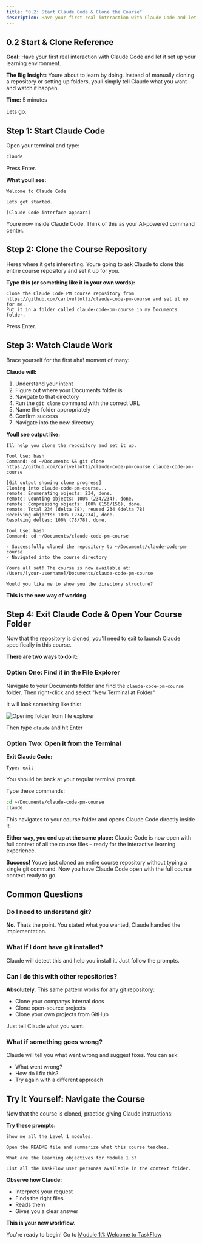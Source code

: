 ```yaml
---
title: "0.2: Start Claude Code & Clone the Course"
description: Have your first real interaction with Claude Code and let it set up your learning environment
---
```


## 0.2 Start & Clone Reference

**Goal:** Have your first real interaction with Claude Code and let it set up your learning environment.

**The Big Insight:** Youre about to learn by doing. Instead of manually cloning a repository or setting up folders, youll simply tell Claude what you want – and watch it happen.

**Time:** 5 minutes

Lets go.


## Step 1: Start Claude Code

Open your terminal and type:

```bash
claude
```

Press Enter.

**What youll see:**

```
Welcome to Claude Code

Lets get started.

[Claude Code interface appears]
```

Youre now inside Claude Code. Think of this as your AI-powered command center.

## Step 2: Clone the Course Repository

Heres where it gets interesting. Youre going to ask Claude to clone this entire course repository and set it up for you.

**Type this (or something like it in your own words):**

```
Clone the Claude Code PM course repository from
https://github.com/carlvellotti/claude-code-pm-course and set it up for me. 
Put it in a folder called claude-code-pm-course in my Documents folder.
```

Press Enter.


## Step 3: Watch Claude Work

Brace yourself for the first aha! moment of many:

**Claude will:**
1. Understand your intent
2. Figure out where your Documents folder is
3. Navigate to that directory
4. Run the `git clone` command with the correct URL
5. Name the folder appropriately
6. Confirm success
7. Navigate into the new directory

**Youll see output like:**

```
Ill help you clone the repository and set it up.

Tool Use: bash
Command: cd ~/Documents && git clone https://github.com/carlvellotti/claude-code-pm-course claude-code-pm-course

[Git output showing clone progress]
Cloning into claude-code-pm-course...
remote: Enumerating objects: 234, done.
remote: Counting objects: 100% (234/234), done.
remote: Compressing objects: 100% (156/156), done.
remote: Total 234 (delta 78), reused 234 (delta 78)
Receiving objects: 100% (234/234), done.
Resolving deltas: 100% (78/78), done.

Tool Use: bash
Command: cd ~/Documents/claude-code-pm-course

✓ Successfully cloned the repository to ~/Documents/claude-code-pm-course
✓ Navigated into the course directory

Youre all set! The course is now available at:
/Users/[your-username]/Documents/claude-code-pm-course

Would you like me to show you the directory structure?
```

**This is the new way of working.**


## Step 4: Exit Claude Code & Open Your Course Folder

Now that the repository is cloned, you'll need to exit to launch Claude specifically in this course.

**There are two ways to do it:**

### Option One: Find it in the File Explorer

Navigate to your Documents folder and find the `claude-code-pm-course` folder. Then right-click and select "New Terminal at Folder"

It will look something like this:

![Opening folder from file explorer](/images/folder-location.png)

Then type `claude` and hit Enter

### Option Two: Open it from the Terminal

**Exit Claude Code:**
```
Type: exit
```

You should be back at your regular terminal prompt.

Type these commands:
```bash
cd ~/Documents/claude-code-pm-course
claude
```

This navigates to your course folder and opens Claude Code directly inside it.

**Either way, you end up at the same place:**
Claude Code is now open with full context of all the course files – ready for the interactive learning experience.

**Success!** Youve just cloned an entire course repository without typing a single git command. Now you have Claude Code open with the full course context ready to go.

## Common Questions

### Do I need to understand git?

**No.** Thats the point. You stated what you wanted, Claude handled the implementation.

### What if I dont have git installed?

Claude will detect this and help you install it. Just follow the prompts.

### Can I do this with other repositories?

**Absolutely.** This same pattern works for any git repository:
- Clone your companys internal docs
- Clone open-source projects
- Clone your own projects from GitHub

Just tell Claude what you want.

### What if something goes wrong?

Claude will tell you what went wrong and suggest fixes. You can ask:
- What went wrong?
- How do I fix this?
- Try again with a different approach


## Try It Yourself: Navigate the Course

Now that the course is cloned, practice giving Claude instructions:

**Try these prompts:**

```
Show me all the Level 1 modules.
```

```
Open the README file and summarize what this course teaches.
```

```
What are the learning objectives for Module 1.3?
```

```
List all the TaskFlow user personas available in the context folder.
```

**Observe how Claude:**
- Interprets your request
- Finds the right files
- Reads them
- Gives you a clear answer

**This is your new workflow.**

You're ready to begin! Go to [Module 1.1: Welcome to TaskFlow](/fundamentals/welcome)